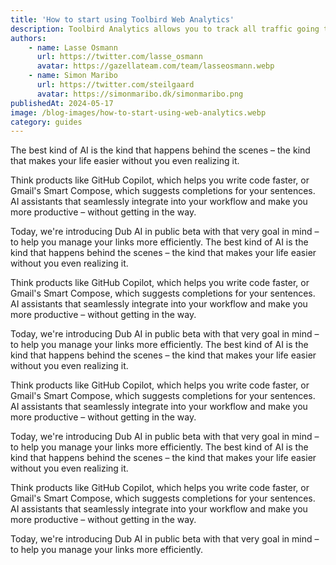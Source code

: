 ```yaml
---
title: 'How to start using Toolbird Web Analytics'
description: Toolbird Analytics allows you to track all traffic going through your website. 
authors:
    - name: Lasse Osmann
      url: https://twitter.com/lasse_osmann
      avatar: https://gazellateam.com/team/lasseosmann.webp
    - name: Simon Maribo
      url: https://twitter.com/steilgaard
      avatar: https://simonmaribo.dk/simonmaribo.png
publishedAt: 2024-05-17
image: /blog-images/how-to-start-using-web-analytics.webp
category: guides
---
```


The best kind of AI is the kind that happens behind the scenes – the kind that makes your life easier without you even realizing it.

Think products like GitHub Copilot, which helps you write code faster, or Gmail's Smart Compose, which suggests completions for your sentences. AI assistants that seamlessly integrate into your workflow and make you more productive – without getting in the way.

Today, we're introducing Dub AI in public beta with that very goal in mind – to help you manage your links more efficiently.
The best kind of AI is the kind that happens behind the scenes – the kind that makes your life easier without you even realizing it.

Think products like GitHub Copilot, which helps you write code faster, or Gmail's Smart Compose, which suggests completions for your sentences. AI assistants that seamlessly integrate into your workflow and make you more productive – without getting in the way.

Today, we're introducing Dub AI in public beta with that very goal in mind – to help you manage your links more efficiently.
The best kind of AI is the kind that happens behind the scenes – the kind that makes your life easier without you even realizing it.

Think products like GitHub Copilot, which helps you write code faster, or Gmail's Smart Compose, which suggests completions for your sentences. AI assistants that seamlessly integrate into your workflow and make you more productive – without getting in the way.

Today, we're introducing Dub AI in public beta with that very goal in mind – to help you manage your links more efficiently.
The best kind of AI is the kind that happens behind the scenes – the kind that makes your life easier without you even realizing it.

Think products like GitHub Copilot, which helps you write code faster, or Gmail's Smart Compose, which suggests completions for your sentences. AI assistants that seamlessly integrate into your workflow and make you more productive – without getting in the way.

Today, we're introducing Dub AI in public beta with that very goal in mind – to help you manage your links more efficiently.
